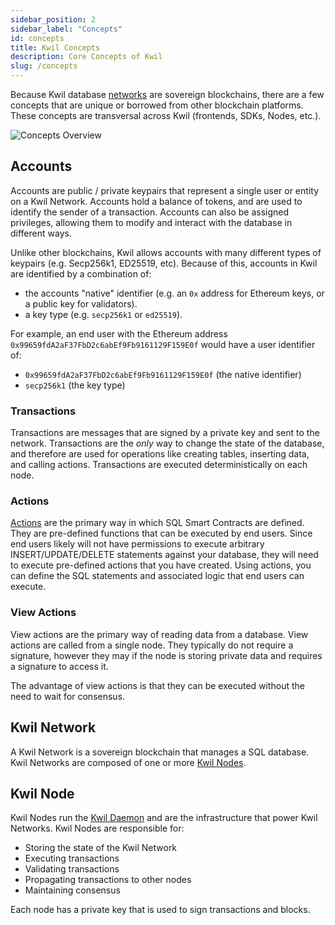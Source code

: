 ```yaml
---
sidebar_position: 2
sidebar_label: "Concepts"
id: concepts
title: Kwil Concepts
description: Core Concepts of Kwil
slug: /concepts
---
```


Because Kwil database [networks](#kwil-network) are sovereign blockchains, there are a few concepts that are unique or borrowed from other
blockchain platforms. These concepts are transversal across Kwil (frontends, SDKs, Nodes, etc.).

<div style={{ display: "flex", justifyContent: "center" }}>
    <img src={require('../static/img/kwil-concepts.png').default} alt="Concepts Overview" />
</div>

## Accounts

Accounts are public / private keypairs that represent a single user or entity on a Kwil Network. Accounts hold a balance of tokens, and are used to identify
the sender of a transaction. Accounts can also be assigned privileges, allowing them to modify and interact with the database in different ways.

Unlike other blockchains, Kwil allows accounts with many different types of keypairs (e.g. Secp256k1, ED25519, etc). Because of this, accounts in Kwil
are identified by a combination of:
- the accounts "native" identifier (e.g. an `0x` address for Ethereum keys, or a public key for validators).
- a key type (e.g. `secp256k1` or `ed25519`).

For example, an end user with the Ethereum address `0x99659fdA2aF37FbD2c6abEf9Fb9161129F159E0f` would have a user identifier of:
- `0x99659fdA2aF37FbD2c6abEf9Fb9161129F159E0f` (the native identifier)
- `secp256k1` (the key type)

### Transactions

Transactions are messages that are signed by a private key and sent to the network. Transactions are the _only_ way to change the state of the database,
and therefore are used for operations like creating tables, inserting data, and calling actions. Transactions are executed deterministically on each node.

### Actions

[Actions](/docs/language/actions) are the primary way in which SQL Smart Contracts are defined. They are pre-defined functions that can be executed by end users.
Since end users likely will not have permissions to execute arbitrary INSERT/UPDATE/DELETE statements against your database,
they will need to execute pre-defined actions that you have created. Using actions, you can define the SQL statements and associated
logic that end users can execute.

### View Actions

View actions are the primary way of reading data from a database. View actions are called from a single node. They typically do not require a signature,
however they may if the node is storing private data and requires a signature to access it.

The advantage of view actions is that they can be executed without the need to wait for consensus.

## Kwil Network

A Kwil Network is a sovereign blockchain that manages a SQL database. Kwil Networks are composed of one or more [Kwil Nodes](#kwil-node).

## Kwil Node

Kwil Nodes run the [Kwil Daemon](/docs/node/) and are the infrastructure that power Kwil Networks. Kwil Nodes are responsible for:

- Storing the state of the Kwil Network
- Executing transactions
- Validating transactions
- Propagating transactions to other nodes
- Maintaining consensus

Each node has a private key that is used to sign transactions and blocks.